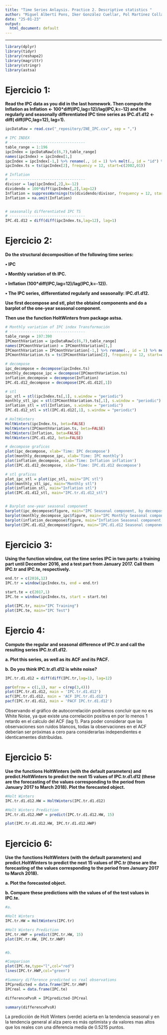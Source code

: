 ```yaml
---
title: "Time Series Anlaysis. Practice 2. Descriptive statistics "
author: "Miguel Albertí Pons, Iker González Cuellar, Pol Martínez Collado"
date: "25-01-23"
output:
  html_document: default
---
```


```{=html}
<style type="text/css">
.main-container {
  max-width: 1200px;
  margin-left: auto;
  margin-right: auto;
}
</style>
```

------------------------------------------------------------------------

```r
library(dplyr)
library(tidyr)
library(reshape2)
library(magrittr)
library(stringr)
library(astsa)
```

# **Ejercicio 1:**

**Read the IPC data as you did in the last homework. Then compute the Inflation as Inflation \<- 100\*diff(IPC,lag=12)/lag(IPC,k=-12) and the regularly and seasonally differentiated IPC time series as IPC.d1.d12 \<- diff( diff(IPC,lag=12), lag=1).**

```r
ipcDataRaw = read.csv("_repository/INE_IPC.csv", sep = ",")

# IPC INDEX
# ----------------------------------
table_range = 1:196
ipcIndex = ipcDataRaw[c(6,7),table_range]
names(ipcIndex) = ipcIndex[1,]
ipcIndex = ipcIndex[-1,] %>% rename(., id = 1) %>% melt(., id = "id") %>% rename(., date = 2, index = 3) %>% .[,2:3] %>% arrange(., desc(date)) %>% transform(., index = as.double(index), date = as.Date(date))
ipcIndex.ts = ts(ipcIndex[2], frequency = 12, start=c(2002,01))

# Inflation
# ----------------------------------
divisor = lag(ipcIndex[,2],k=-12)
dividendo = 100*diff(ipcIndex[,2],lag=12)
Inflation = suppressWarnings(ts(dividendo/divisor, frequency = 12, start=c(2002,01)))
Inflation = na.omit(Inflation)


# seasonally differentiated IPC TS
# ----------------------------------
IPC.d1.d12 = diff(diff(ipcIndex.ts,lag=12), lag=1)
```

# **Ejercicio 2:**

**Do the structural decomposition of the following time series:**

**• IPC**

**• Monthly variation of th IPC.**

**• Inflation (100\*diff(IPC,lag=12)/lag(IPC,k=-12)).**

**• The IPC series, differentiated regularly and seasonally: IPC.d1.d12.**

**Use first decompose and stl, plot the obtaind components and do a barplot of the one-year seasonal component.**

**Then use the function HoltWinters from package astsa.**

```r
# Monthly variation of IPC index Transformación
# ----------------------------------
table_range = 197:390
IPCmonthVariation = ipcDataRaw[c(6,7),table_range]
names(IPCmonthVariation) = IPCmonthVariation[1,]
IPCmonthVariation = IPCmonthVariation[-1,] %>% rename(., id = 1) %>% melt(., id = "id") %>% rename(., date = 2, index = 3) %>% .[,2:3]  %>% arrange(., desc(date)) %>% transform(., index = as.double(index), date = as.Date(date))
IPCmonthVariation.ts = ts(IPCmonthVariation[2], frequency = 12, start=c(2002,01))

```

```r
# decompose
ipc_decompose = decompose(ipcIndex.ts)
monthly_decompose_ipc = decompose(IPCmonthVariation.ts)
inflation_decompose = decompose(Inflation)
IPC.d1.d12_decompose = decompose(IPC.d1.d12[,1])

# stl
ipc_stl = stl(ipcIndex.ts[,1], s.window = "periodic")
monthly_stl_ipc = stl(IPCmonthVariation.ts[,1], s.window = "periodic")
inflation_stl = stl(Inflation, s.window = "periodic")
IPC.d1.d12_stl = stl(IPC.d1.d12[,1], s.window = "periodic")

# HoltWinters
HoltWinters(ipcIndex.ts, beta=FALSE)
HoltWinters(IPCmonthVariation.ts, beta=FALSE)
HoltWinters(Inflation, beta=FALSE)
HoltWinters(IPC.d1.d12, beta=FALSE)

# decompose graficos
plot(ipc_decompose, xlab='Time: IPC decompose')
plot(monthly_decompose_ipc, xlab='Time: IPC monthly')
plot(inflation_decompose, xlab='Time: Inflation inflation')
plot(IPC.d1.d12_decompose, xlab='Time: IPC.d1.d12 decompose')

# stl graficos
plot_ipc_stl = plot(ipc_stl, main="IPC stl")
plot(monthly_stl_ipc, main="Monthly stl")
plot(inflation_stl, main="Inflation stl")
plot(IPC.d1.d12_stl, main="IPC.tr.d1.d12_stl")


# Barplot one-year seasonal component
barplot(ipc_decompose$figure, main="IPC Seasonal component, by decompose")
barplot(monthly_decompose_ipc$figure, main="IPC Monthly Seasonal component, by decompose")
barplot(inflation_decompose$figure, main="Inflation Seasonal component, by decompose")
barplot(IPC.d1.d12_decompose$figure, main="IPC.d1.d12 Seasonal component, by decompose")

```

# **Ejercicio 3:**

**Using the function window, cut the time series IPC in two parts: a training part until December 2016, and a test part from January 2017. Call them IPC.tr and IPC.te, respectively.**

```r

end.tr = c(2016,12)
IPC.tr = window(ipcIndex.ts, end = end.tr)

start.te = c(2017,1)
IPC.te = window(ipcIndex.ts, start = start.te)

plot(IPC.tr, main="IPC Training")
plot(IPC.te, main="IPC Test")
```

# **Ejercio 4:**

**Compute the regular and seasonal difference of IPC.tr and call the resulting series IPC.tr.d1.d12.**

**a. Plot this series, as well as its ACF and its PACF.**

**b. Do you think IPC.tr.d1.d12 is white noise?**

```r
IPC.tr.d1.d12 = diff(diff(IPC.tr,lag=1), lag=12)

par(mfrow = c(1,1), mar = c(rep(3,4)))
plot(IPC.tr.d1.d12, main = 'IPC.tr.d1.d12')
acf(IPC.tr.d1.d12, main = 'ACF IPC.tr.d1.d12')
pacf(IPC.tr.d1.d12, main = 'PACF IPC.tr.d1.d12')
```

Observando el gráfico de autocorrelación podríamos concluir que no es White Noise, ya que existe una correlación positiva en por lo menos 1 retardo en el calculo del ACF (lag 1). Para poder considerar que las observaciones son ruidos blancos, todas la observaciones en el ACF deberían ser próximas a cero para considerarlas independientes e identicamentes distribuidas.

# **Ejercicio 5:**

**Use the functions HoltWinters (with the default parameters) and predict.HoltWinters to predict the next 15 values of IPC.tr.d1.d12 (these are the forecasting of the values corresponding to the period from January 2017 to March 2018). Plot the forecasted object.**

```r
#Holt Winters
IPC.tr.d1.d12.HW = HoltWinters(IPC.tr.d1.d12)

#Holt Winters Prediction
IPC.tr.d1.d12.HWP = predict(IPC.tr.d1.d12.HW, 15)

plot(IPC.tr.d1.d12.HW, IPC.tr.d1.d12.HWP)
```

# **Ejercicio 6:**

**Use the functions HoltWinters (with the default parameters) and predict.HoltWinters to predict the next 15 values of IPC.tr (these are the forecasting of the values corresponding to the period from January 2017 to March 2018).**

**a. Plot the forecasted object.**

**b. Compare these predictions with the values of of the test values in IPC.te.**

```r
#a.

#Holt Winters
IPC.tr.HW = HoltWinters(IPC.tr)

#Holt Winters Prediction
IPC.tr.HWP = predict(IPC.tr.HW, 15)
plot(IPC.tr.HW, IPC.tr.HWP)


#b.

#Comparison
plot(IPC.te,type="l",col="red")
lines(IPC.tr.HWP,col="green")
```

```r
#Summary difference predicted vs real observations
IPCpredicted = data.frame(IPC.tr.HWP)
IPCreal = data.frame(IPC.te)

differencePvsR = IPCpredicted-IPCreal

summary(differencePvsR)
```

La predicción de Holt Winters (verde) acierta en la tendencia seasonal y en la tendencia general al alza pero es más optimista y da valores mas altos que los reales con una diferencia media de 0.5215 puntos.
